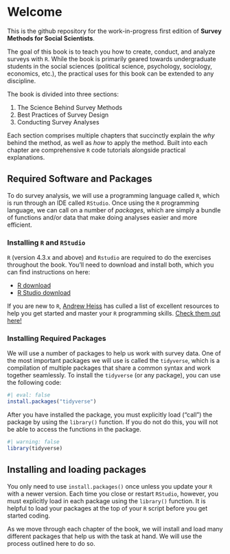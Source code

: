 <style>
  body {
  background-image: ("smss-hex.png");
  background-size: cover;
  background-repeat: no-repeat;
}
  
</style>

# Welcome {.unnumbered}

This is the github repository for the work-in-progress first edition of **Survey Methods for Social Scientists**. 

The goal of this book is to teach you how to create, conduct, and analyze surveys with `R`. While the book is primarily geared towards undergraduate students in the social sciences (political science, psychology, sociology, economics, etc.), the practical uses for this book can be extended to any discipline. 

The book is divided into three sections:

1. The Science Behind Survey Methods
2. Best Practices of Survey Design
3. Conducting Survey Analyses

Each section comprises multiple chapters that succinctly explain the _why_ behind the method, as well as _how_ to apply the method. Built into each chapter are comprehensive `R` code tutorials alongside practical explanations.

## Required Software and Packages

To do survey analysis, we will use a programming language called `R`, which is run through an IDE called `RStudio`. Once using the `R` programming language, we can call on a number of _packages_, which are simply a bundle of functions and/or data that make doing analyses easier and more efficient. 

### Installing `R` and `RStudio`

`R` (version 4.3.x and above) and `Rstudio` are required to do the exercises throughout the book. You'll need to download and install both, which you can find instructions on here:

- [R download](https://cran.r-project.org/)
- [R Studio download](https://posit.co/download/rstudio-desktop/)

If you are new to `R`, [Andrew Heiss](https://www.andrewheiss.com/) has culled a list of excellent resources to help you get started and master your `R` programming skills. [Check them out here!](https://datavizs22.classes.andrewheiss.com/resource/r/)


### Installing Required Packages
We will use a number of packages to help us work with survey data. One of the most important packages we will use is called the `tidyverse`, which is a compilation of multiple packages that share a common syntax and work together seamlessly. To install the `tidyverse` (or any package), you can use the following code:

```r
#| eval: false
install.packages("tidyverse")
```

After you have installed the package, you must explicitly load ("call") the package by using the `library()` function. If you do not do this, you will not be able to access the functions in the package. 

```r
#| warning: false
library(tidyverse)
```

::: {.callout-tip}
## Installing and loading packages

You only need to use `install.packages()` once unless you update your `R` with a newer version. Each time you close or restart `RStudio`, however, you must explicitly load in each package using the `library()` function. It is helpful to load your packages at the top of your `R` script before you get started coding. 

:::

As we move through each chapter of the book, we will install and load many different packages that help us with the task at hand. We will use the process outlined here to do so.






